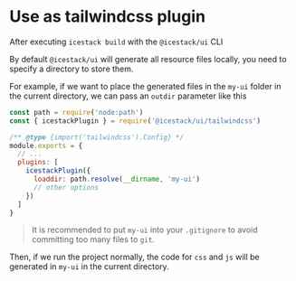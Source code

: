 # Use as tailwindcss plugin

After executing `icestack build` with the `@icestack/ui` CLI

By default `@icestack/ui` will generate all resource files locally, you need to specify a directory to store them.

For example, if we want to place the generated files in the `my-ui` folder in the current directory, we can pass an `outdir` parameter like this

```js filename="tailwind.config.js"
const path = require('node:path')
const { icestackPlugin } = require('@icestack/ui/tailwindcss')

/** @type {import('tailwindcss').Config} */
module.exports = {
  // ...
  plugins: [
    icestackPlugin({
      loaddir: path.resolve(__dirname, 'my-ui')
      // other options
    })
  ]
}
```

> It is recommended to put `my-ui` into your `.gitignore` to avoid committing too many files to `git`.

Then, if we run the project normally, the code for `css` and `js` will be generated in `my-ui` in the current directory.